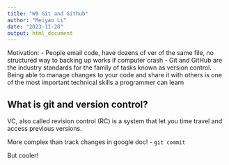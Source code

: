 ```yaml
---
title: "W9 Git and Github"
author: "Meiyao Li"
date: "2023-11-28"
output: html_document
---
```

Motivation: 
- People email code, have dozens of ver of the same file, no structured way to backing up works if computer crash
- Git and GitHub are the industry standards for the family of tasks known as version control. Being able to manage changes to your code and share it with others is one of the most important technical skills a programmer can learn

## What is git and version control?
VC, also called revision control (RC) is a system that let you time travel and access previous versions. 

More complex than track changes in google doc! 
- `git commit`

But cooler!
